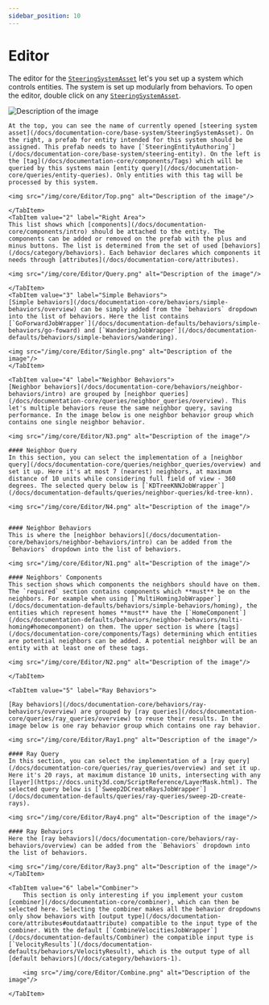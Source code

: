 ```yaml
---
sidebar_position: 10
---
```



# Editor

The editor for the [`SteeringSystemAsset`](/docs/documentation-core/base-system/SteeringSystemAsset) let's you set up a system which controls entities. The system is set up modularly from behaviors. To open the editor, double click on any [`SteeringSystemAsset`](/docs/documentation-core/base-system/SteeringSystemAsset). 

<img src="/img/core/SteeringSystemMain.png" alt="Description of the image"/>

<Tabs>
    <TabItem value="1" label="Top Area"> 
    
    At the top, you can see the name of currently opened [steering system asset](/docs/documentation-core/base-system/SteeringSystemAsset). On the right, a prefab for entity intended for this system should be assigned. This prefab needs to have [`SteeringEntityAuthoring`](/docs/documentation-core/base-system/steering-entity). On the left is the [tag](/docs/documentation-core/components/Tags) which will be queried by this systems main [entity query](/docs/documentation-core/queries/entity-queries). Only entities with this tag will be processed by this system.

    <img src="/img/core/Editor/Top.png" alt="Description of the image"/>

    </TabItem>
    <TabItem value="2" label="Right Area"> 
    This list shows which [components](/docs/documentation-core/components/intro) should be attached to the entity. The components can be added or removed on the prefab with the plus and minus buttons. The list is determined from the set of used [behaviors](/docs/category/behaviors). Each behavior declares which components it needs through [attributes](/docs/documentation-core/attributes).

    <img src="/img/core/Editor/Query.png" alt="Description of the image"/>

    </TabItem>
    <TabItem value="3" label="Simple Behaviors"> 
    [Simple behaviors](/docs/documentation-core/behaviors/simple-behaviors/overview) can be simply added from the `behaviors` dropdown into the list of behaviors. Here the list contains [`GoForwardJobWrapper`](/docs/documentation-defaults/behaviors/simple-behaviors/go-foward) and [`WanderingJobWrapper`](/docs/documentation-defaults/behaviors/simple-behaviors/wandering).

    <img src="/img/core/Editor/Single.png" alt="Description of the image"/>
    </TabItem>

    <TabItem value="4" label="Neighbor Behaviors"> 
    [Neighbor behaviors](/docs/documentation-core/behaviors/neighbor-behaviors/intro) are grouped by [neighbor queries](/docs/documentation-core/queries/neighbor_queries/overview). This let's multiple behaviors reuse the same neighbor query, saving performance. In the image below is one neighbor behavior group which contains one single neighbor behavior. 

    <img src="/img/core/Editor/N3.png" alt="Description of the image"/>

    #### Neighbor Query
    In this section, you can select the implementation of a [neighbor query](/docs/documentation-core/queries/neighbor_queries/overview) and set it up. Here it's at most 7 (nearest) neighbors, at maximum distance of 10 units while considering full field of view - 360 degrees. The selected query below is [`KDTreeKNNJobWrapper`](/docs/documentation-defaults/queries/neighbor-queries/kd-tree-knn).

    <img src="/img/core/Editor/N4.png" alt="Description of the image"/>


    #### Neighbor Behaviors
    This is where the [neighbor behaviors](/docs/documentation-core/behaviors/neighbor-behaviors/intro) can be added from the `Behaviors` dropdown into the list of behaviors.

    <img src="/img/core/Editor/N1.png" alt="Description of the image"/>

    #### Neighbors' Components
    This section shows which components the neighbors should have on them. The `required` section contains components which **must** be on the neighbors. For example when using [`MultiHomingJobWrapper`](/docs/documentation-defaults/behaviors/simple-behaviors/homing), the entities which represent homes **must** have the [`HomeComponent`](/docs/documentation-defaults/behaviors/neighbor-behaviors/multi-homing#homecomponent) on them. The upper section is where [tags](/docs/documentation-core/components/Tags) determining which entities are potential neighbors can be added. A potential neighbor will be an entity with at least one of these tags.

    <img src="/img/core/Editor/N2.png" alt="Description of the image"/>

    </TabItem>
    
    <TabItem value="5" label="Ray Behaviors"> 
    
    [Ray behaviors](/docs/documentation-core/behaviors/ray-behaviors/overview) are grouped by [ray queries](/docs/documentation-core/queries/ray_queries/overview) to reuse their results. In the image below is one ray behavior group which contains one ray behavior. 

    <img src="/img/core/Editor/Ray1.png" alt="Description of the image"/>

    #### Ray Query
    In this section, you can select the implementation of a [ray query](/docs/documentation-core/queries/ray_queries/overview) and set it up. Here it's 20 rays, at maximum distance 10 units, intersecting with any [layer](https://docs.unity3d.com/ScriptReference/LayerMask.html). The selected query below is [`Sweep2DCreateRaysJobWrapper`](/docs/documentation-defaults/queries/ray-queries/sweep-2D-create-rays). 

    <img src="/img/core/Editor/Ray4.png" alt="Description of the image"/>

    #### Ray Behaviors
    Here the [ray behaviors](/docs/documentation-core/behaviors/ray-behaviors/overview) can be added from the `Behaviors` dropdown into the list of behaviors.

    <img src="/img/core/Editor/Ray3.png" alt="Description of the image"/>
    </TabItem>

    <TabItem value="6" label="Combiner"> 
        This section is only interesting if you implement your custom [combiner](/docs/documentation-core/combiner), which can then be selected here. Selecting the combiner makes all the behavior dropdowns only show behaviors with [output type](/docs/documentation-core/attributes#outdataattribute) compatible to the input type of the combiner. With the default [`CombineVelocitiesJobWrapper`](/docs/documentation-defaults/Combiner) the compatible input type is [`VelocityResults`](/docs/documentation-defaults/behaviors/VelocityResult), which is the output type of all [default behaviors](/docs/category/behaviors-1).

        <img src="/img/core/Editor/Combine.png" alt="Description of the image"/>

    </TabItem>
</Tabs>

